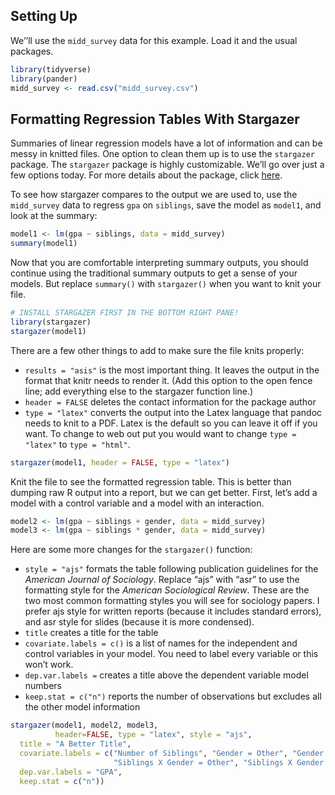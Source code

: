 ## Setting Up

We''ll use the `midd_survey` data for this example. Load it and the usual packages.

```r
library(tidyverse)
library(pander)
midd_survey <- read.csv("midd_survey.csv")
```


## Formatting Regression Tables With Stargazer

Summaries of linear regression models have a lot of information and can be messy in knitted files. One option to clean them up is to use the `stargazer` package. The `stargazer` package is highly customizable. We'll go over just a few options today. For more details about the package, click [here](http://jakeruss.com/cheatsheets/stargazer.html). 

To see how stargazer compares to the output we are used to, use the `midd_survey` data to regress `gpa` on `siblings`, save the model as `model1`, and look at the summary:

```r
model1 <- lm(gpa ~ siblings, data = midd_survey)
summary(model1)
```

Now that you are comfortable interpreting summary outputs, you should continue using the traditional summary outputs to get a sense of your models. But replace `summary()` with `stargazer()` when you want to knit your file. 

```r
# INSTALL STARGAZER FIRST IN THE BOTTOM RIGHT PANE!
library(stargazer)
stargazer(model1)
```

There are a few other things to add to make sure the file knits properly:

- `results = "asis"` is the most important thing. It leaves the output in the format that knitr needs to render it. (Add this option to the open fence line; add everything else to the stargazer function line.)
- `header = FALSE` deletes the contact information for the package author
- `type = "latex"` converts the output into the Latex language that pandoc needs to knit to a PDF. Latex is the default so you can leave it off if you want. To change to web out put you would want to change `type = "latex"` to `type = "html"`.


```r
stargazer(model1, header = FALSE, type = "latex")
```

Knit the file to see the formatted regression table. This is better than dumping raw R output into a report, but we can get better. First, let's add a model with a control variable and a model with an interaction.

```r
model2 <- lm(gpa ~ siblings + gender, data = midd_survey)
model3 <- lm(gpa ~ siblings * gender, data = midd_survey)
```

Here are some more changes for the `stargazer()` function:

- `style = "ajs"` formats the table following publication guidelines for the *American Journal of Sociology*. Replace "ajs" with "asr" to use the formatting style for the *American Sociological Review*. These are the two most common formatting styles you will see for sociology papers. I prefer ajs style for written reports (because it includes standard errors), and asr style for slides (because it is more condensed).
- `title` creates a title for the table
- `covariate.labels = c()` is a list of names for the independent and control variables in your model. You need to label every variable or this won't work.
- `dep.var.labels = ` creates a title above the dependent variable model numbers
- `keep.stat = c("n")` reports the number of observations but excludes all the other model information

```r
stargazer(model1, model2, model3,
          header=FALSE, type = "latex", style = "ajs",
  title = "A Better Title",
  covariate.labels = c("Number of Siblings", "Gender = Other", "Gender = Woman",
                       "Siblings X Gender = Other", "Siblings X Gender = Woman"),
  dep.var.labels = "GPA",
  keep.stat = c("n"))
```